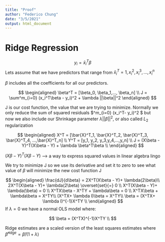 ```yaml
---
title: "Proof"
author: "Federico Chung"
date: "3/5/2021"
output: html_document
---
```


# Ridge Regression

$$
y_i = \bar{x}^T_i \beta
$$
Lets assume that we have predictors that range from $\bar{x}^T_i  = 1,x^2_i,x^3_i,...,x_i^n$

$\beta$ includes all the coefficients for all our predictors. 

$$
\begin{aligned}
\beta^T = [\beta_0, \beta_1,..., \beta_n]  \\
J = \sum^m_{i=0} (x_i^T\beta - y_i)^2 + \lambda ||\beta||^2
\end{aligned}
$$

J is our cost function, the value that we are trying to minimize. Normally we only reduce the sum of squared residuals $\sum^m_{i=0} (x_i^T\beta - y_i)^2 $ but now we also include our Shrinkage parameter $\lambda||\beta||^2$, or also called $L_2$ regularization

$$
\begin{aligned}
X^T = [\bar{X}^T_1, \bar{X}^T_2, \bar{X}^T_3, \bar{X}^T_4, ...,\bar{X}^T_n] \\
Y^T = [y_1, y_2, y_3,y_4,...,y_n] \\ 
J = (X\beta - Y)^T(X\beta - Y) + \lambda \beta^T\beta \\
\end{aligned}
$$

$(X\beta - Y)^T(X\beta - Y)$ --> a way to express squared values in linear algebra lingo

We try to minimize J so we use its derivative and set it to zero to see what value of $\beta$ will minimize the new cost function J

$$
\begin{aligned}
\frac{dJ}{d\beta} = 2X^T(X\beta - Y)+ \lambda(2\beta)\\
2X^T(X\beta - Y)+ \lambda(2\beta) \overset{set}{=} 0 \\
X^T(X\beta - Y)+ \lambda(\beta) = 0 \\
X^TX\beta - X^TY + \lambda\beta = 0 \\
X^TX\beta + \lambda\beta = X^TY\\
(X^TX+ \lambda I)\beta = X^TY\\
\beta = (X^TX+ \lambda I)^{-1}X^TY \\
\end{aligned}
$$
If $\lambda = 0$ we have a normal OLS model where:

$$
\beta = (X^TX)^{-1}X^TY \\
$$


Ridge estimates are a scaled version of the least squares estimates where $\hat{\beta}^{ridge} = \hat{\beta}/(1+\lambda)$






